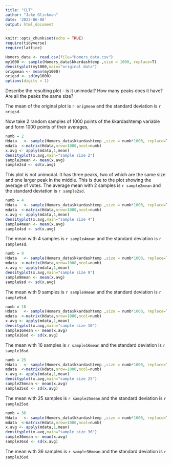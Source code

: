 ```yaml
---
title: "CLT"
author: "Jake Glickman"
date: '2022-06-08'
output: html_document
---
```



```r
knitr::opts_chunk$set(echo = TRUE)
require(tidyverse)
require(lattice)
```

```r
Homers_data <- read.csv(file="Homers_data.csv")
my1000 <- sample(Homers_data$kkardashtemp ,size = 1000, replace=T)
densityplot(my1000,main="original data")
origmean <- mean(my1000)
origsd <- sd(my1000)
options(digits = 1)
```

Describe the resulting plot -  is it unimodal?  How many peaks does it have?  Are all the peaks the same size? 


The mean of the original plot is `r origmean` and the standard deviation is `r origsd`.


Now take 2 random samples of 1000 points of the kkardashtemp variable and form 1000 points of their averages,

```r
numb = 2
Hdata   <- sample(Homers_data$kkardashtemp ,size = numb*1000, replace=T)
mdata  <-matrix(Hdata,nrow=1000,ncol=numb)
x.avg <- apply(mdata,1,mean)
densityplot(x.avg,main="sample size 2")
sample2mean <- mean(x.avg)
sample2sd <- sd(x.avg)
```

This plot is not unimodal. It has three peaks, two of which are the same size and one larger peak in the middle. This is due to the plot showing the average of votes. The average mean with 2 samples is `r sample2mean` and the standard deviation is `r sample2sd`.

```r
numb = 4
Hdata   <- sample(Homers_data$kkardashtemp ,size = numb*1000, replace=T)
mdata  <-matrix(Hdata,nrow=1000,ncol=numb)
x.avg <- apply(mdata,1,mean)
densityplot(x.avg,main="sample size 4")
sample4mean <- mean(x.avg)
sample4sd <- sd(x.avg)
```

The mean with 4 samples is `r sample4mean` and the standard deviation is `r sample4sd`.


```r
numb = 9
Hdata   <- sample(Homers_data$kkardashtemp ,size = numb*1000, replace=T)
mdata  <-matrix(Hdata,nrow=1000,ncol=numb)
x.avg <- apply(mdata,1,mean)
densityplot(x.avg,main="sample size 9")
sample9mean <- mean(x.avg)
sample9sd <- sd(x.avg)
```

The mean with 9 samples is `r sample9mean` and the standard deviation is `r sample9sd`.


```r
numb = 16
Hdata   <- sample(Homers_data$kkardashtemp ,size = numb*1000, replace=T)
mdata  <-matrix(Hdata,nrow=1000,ncol=numb)
x.avg <- apply(mdata,1,mean)
densityplot(x.avg,main="sample size 16")
sample16mean <- mean(x.avg)
sample16sd <- sd(x.avg)
```

The mean with 16 samples is `r sample16mean` and the standard deviation is `r sample16sd`.


```r
numb = 25
Hdata   <- sample(Homers_data$kkardashtemp ,size = numb*1000, replace=T)
mdata  <-matrix(Hdata,nrow=1000,ncol=numb)
x.avg <- apply(mdata,1,mean)
densityplot(x.avg,main="sample size 25")
sample25mean <- mean(x.avg)
sample25sd <- sd(x.avg)
```

The mean with 25 samples is `r sample25mean` and the standard deviation is `r sample25sd`.


```r
numb = 36
Hdata   <- sample(Homers_data$kkardashtemp ,size = numb*1000, replace=T)
mdata  <-matrix(Hdata,nrow=1000,ncol=numb)
x.avg <- apply(mdata,1,mean)
densityplot(x.avg,main="sample size 36")
sample36mean <- mean(x.avg)
sample36sd <- sd(x.avg)
```

The mean with 36 samples is `r sample36mean` and the standard deviation is `r sample36sd`.


